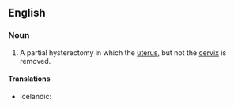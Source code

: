 ==English==

===Noun===
{{en-noun|sg=[[supracervical]] [[hysterectomy]]|supracervical hysterectomies}}

# A partial hysterectomy in which the [[uterus]], but not the [[cervix]] is removed.

====Translations====
{{trans-top|partial hysterectomy}}
* Icelandic: {{t-|is|ofanhálslegnám|n}}
{{trans-mid}}
{{trans-bottom}}